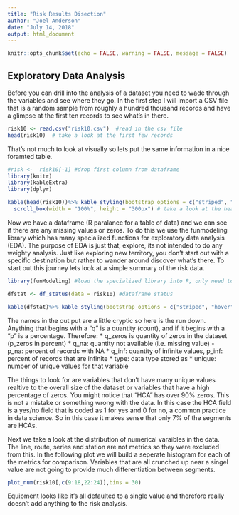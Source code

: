 ```yaml
---
title: "Risk Results Disection"
author: "Joel Anderson"
date: "July 14, 2018"
output: html_document
---
```


```r
knitr::opts_chunk$set(echo = FALSE, warning = FALSE, message = FALSE)
```

## Exploratory Data Analysis
Before you can drill into the analysis of a dataset you need to wade through the variables and see where they go.  In the first step I will import a CSV file that is a random sample from roughly a hundred thousand records and have a glimpse at the first ten records to see what's in there.  
  
```r
risk10 <- read.csv("risk10.csv")  #read in the csv file
head(risk10)  # take a look at the first few records
```
  
That's not much to look at visually so lets put the same information in a nice foramted table.
  
```r
#risk <-  risk10[-1] #drop first column from dataframe
library(knitr)
library(kableExtra)
library(dplyr)

kable(head(risk10))%>% kable_styling(bootstrap_options = c("striped", "hover"))%>%
  scroll_box(width = "100%", height = "300px") # take a look at the head of the file and the fist few records.
```
  
Now we have a dataframe (R paralance for a table of data) and we can see if there are any missing values or zeros.  To do this we use the funmodeling library which has many specialized functions for exploratory data analysis (EDA).  The purpose of EDA is just that, explore, its not intended to do any weighty analysis.  Just like exploring new territory, you don't start out with a specific destination but rather to wander around discover what's there.  To start out this journey lets look at a simple summary of the risk data.
    
```r
library(funModeling) #load the specialized library into R, only need to do this once each time you start R

dfstat <- df_status(data = risk10) #dataframe status

kable(dfstat)%>% kable_styling(bootstrap_options = c("striped", "hover"))
```
  
The names in the out put are a little cryptic so here is the run down.  
Anything that begins with a "q" is a quantity (count), and if it begins with a "p" is a percentage.  Therefore:
* q_zeros is quantity of zeros in the dataset (p_zeros in percent)
* q_na: quantity not available (i.e. missing value) - p_na: percent of records with NA
* q_inf: quantity of infinite values, p_inf: percent of records that are infinite
* type: data type stored as
* unique: number of unique values for that variable

The things to look for are variables that don't have many unique values realtive to the overall size of the dataset or variables that have a high percentage of zeros.  You might notice that "HCA" has over 90% zeros.  This is not a mistake or something wrong with the data. In this case the HCA field is a yes/no field that is coded as 1 for yes and 0 for no, a common practice in data science.  So in this case it makes sense that only 7% of the segments are HCAs.

Next we take a look at the distribution of numerical varaibles in the data.  The line, route, series and station are not metrics so they were excluded from this.  In the following plot we will build a seperate histogram for each of the metrics for comparison.  Variables that are all crunched up near a singel value are not going to provide much differentiation between segments.  
  
```r
plot_num(risk10[,c(9:18,22:24)],bins = 30)

```
  
Equipment looks like it's all defaulted to a single value and therefore really doesn't add anything to the risk analysis.
